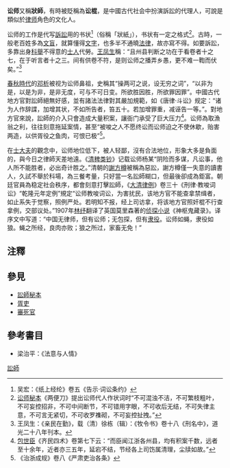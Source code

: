 '''讼师'''又稱'''狀師'''，有時被貶稱為'''讼棍'''，是中國古代社会中扮演訴訟的代理人，可說是類似於[[律师|律师]]角色的文化人。

讼师的工作是代写[[訴訟|訴訟]]用的书状<ref>吴宏：《纸上经纶》卷五《告示·词讼条约》</ref>（俗稱「狀紙」），书状有一定之格式<ref>[[讼师秘本|讼师秘本]]《两便刀》提出讼师代人作状词时“不可混浊不洁，不可繁枝粗叶，不可妄控招非，不可中间断节，不可错用字眼，不可收后无结，不可失律主意，不可言无紧切，不可收罗襍砌，不可妄控扯拽。”</ref>。古時，一般老百姓多為[[文盲|文盲]]，就算懂得[[文字|文字]]，也多半不通曉[[法律|法律]]，故亦寫不得。如要訴訟，多靠出身[[科舉|科舉]]不得意的[[士人|士人]]代勞。[[王凤生|王凤生]]稱：“且州县判断之功在于看卷者十之七，在于听言者十之三。间有供卷不符，是则讼师之播弄乡愚，更不难一鞫而伏矣。”<ref>王凤生：《亲民在勤》，载（清）徐栋（辑）：《牧令书》卷十八《刑名中》，道光二十八年刊本。</ref>

[[春秋時代|春秋時代]]的[[邓析|邓析]]被视为讼师鼻祖，史稱其“操两可之说，设无穷之词”，“以非为是，以是为非，是非无度，可与不可日变。所欲胜因胜，所欲罪因罪”。中國古代地方官對訟師絕無好感，並有諸法法律對其嚴加規範，如《唐律·斗讼》规定：“诸为人作辞諜，加增其状，不如所告者，笞五十。若加增罪重，减诬告一等。”。對地方官來說，訟師的介入只會造成大量积案，讓衙门承受了巨大压力<ref>[[包世臣|包世臣]]《齐民四术》卷第七下云：“而臣闻江浙各州县，均有积案千数，远者至十余年，近者亦三五年，延宕不结，节经各上司饬属清理，尘牍如故。”</ref>。讼师為取漁翁之利，往往刻意拖延案情，甚至“被唆之人不愿终讼而讼师迫之不使休歇，贻害两造，以供胥役之鱼肉，可恨已极”<ref>《治浙成规》卷八《严肃吏治各条》</ref>。

在[[士大夫|士大夫]]的觀念中，讼师地位低下，被人轻鄙，沒有合法地位，形象大多是負面的，與今日之律師天差地遠。《[[清稗类钞|清稗类钞]]》记载讼师杨某“阴险而多谋，凡讼事，他人所不能胜者，必出奇计胜之。”清朝的[[謝方樽|謝方樽]]被稱為惡訟，謝方樽僅一失意的讀書人，久試不舉於科場，為三餐考量，只好當一名訟師糊口，但最後卻成為鉅富。朝廷官員為稳定社会秩序，都會刻意打擊訟師，《[[大清律例|大清律例]]》卷三十《刑律·教唆词讼》“乾隆元年定例”規定“讼师教唆词讼，为害扰民，该地方官不能查拿禁缉者，如止系失于觉察，照例严处。若明知不报，经上司访拿，将该地方官照奸棍不行查拿例，交部议处。”1907年[[林纾|林纾]]翻译了英国莫里森著的[[侦探小说|侦探小说]]《神枢鬼藏录》。译序文中写道：“中国无律师，但有讼师；无包探，但有[[隶役|隶役]]。讼师如蝇，隶役如狼。蝇之所经，良肉亦败；狼之所过，家畜无免！”

==注釋==
{{reflist|2}}

==參見==
*[[訟師秘本|訟師秘本]]
*[[胥吏|胥吏]]
*[[審死官_(1992年電影)|審死官]]

==參考書目==
*梁治平：《法意与人情》
[[Category:訟師|]]